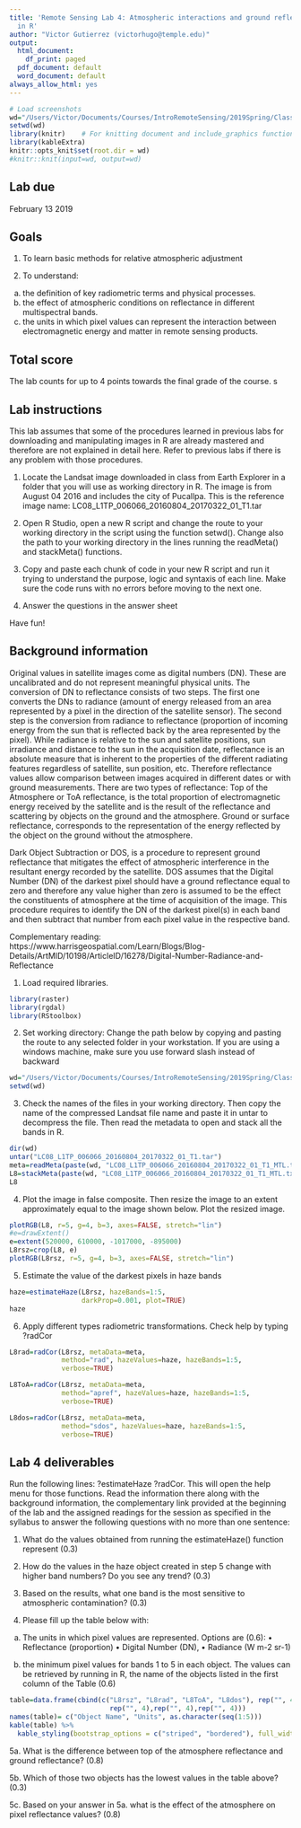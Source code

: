 ```yaml
---
title: 'Remote Sensing Lab 4: Atmospheric interactions and ground reflectance
  in R'
author: "Victor Gutierrez (victorhugo@temple.edu)"
output:
  html_document:
    df_print: paged
  pdf_document: default
  word_document: default
always_allow_html: yes
---
```


```r
# Load screenshots
wd="/Users/Victor/Documents/Courses/IntroRemoteSensing/2019Spring/Class4/Lab4Materials"
setwd(wd)
library(knitr)    # For knitting document and include_graphics function
library(kableExtra)
knitr::opts_knit$set(root.dir = wd)
#knitr::knit(input=wd, output=wd)
```

## Lab due
February 13 2019

## Goals

1.	To learn basic methods for relative atmospheric adjustment 

2.	To understand:
a. the definition of key radiometric terms and physical processes.
b. the effect of atmospheric conditions on reflectance in different multispectral bands.
c. the units in which pixel values can represent the interaction between electromagnetic energy and matter in remote sensing products.



## Total score
The lab counts for up to 4 points towards the final grade of the course. s

## Lab instructions
This lab assumes that some of the procedures learned in previous labs for downloading and manipulating images in R are already mastered and therefore are not explained in detail here. Refer to previous labs if there is any problem with those procedures.

1. Locate the Landsat image downloaded in class from Earth Explorer in a folder that you will use as working directory in R. The image is from August 04 2016 and includes the city of Pucallpa. This is the reference image name: LC08_L1TP_006066_20160804_20170322_01_T1.tar

2. Open R Studio, open a new R script and change the route to your working directory in the script using the function setwd(). Change also the path to your working directory in the lines running the readMeta() and stackMeta() functions.

3. Copy and paste each chunk of code in your new R script and run it trying to understand the purpose, logic and syntaxis of each line. Make sure the code runs with no errors before moving to the next one.

4. Answer the questions in the answer sheet

Have fun!

## Background information

Original values in satellite images come as digital numbers (DN). These are uncalibrated and do not represent meaningful physical units. The conversion of DN to reflectance consists of two steps. The first one converts the DNs to radiance (amount of energy released from an area represented by a pixel in the direction of the satellite sensor). The second step is the conversion from radiance to reflectance (proportion of incoming energy from the sun that is reflected back by the area represented by the pixel). While radiance is relative to the sun and satellite positions, sun irradiance and distance to the sun in the acquisition date, reflectance is an absolute measure that is inherent to the properties of the different radiating features regardless of satellite, sun position, etc. Therefore reflectance values allow comparison between images acquired in different dates or with ground measurements. There are two types of reflectance: Top of the Atmosphere or ToA reflectance, is the total proportion of electromagnetic energy received by the satellite and is the result of the reflectance and scattering by objects on the ground and the atmosphere. Ground or surface reflectance, corresponds to the representation of the energy reflected by the object on the ground without the atmosphere.

Dark Object Subtraction or DOS, is a procedure to represent ground reflectance that mitigates the effect of atmospheric interference in the resultant energy recorded by the satellite. DOS assumes that the Digital Number (DN) of the darkest pixel should have a ground reflectance equal to zero and therefore any value higher than zero is assumed to be the effect the constituents of atmosphere at the time of acquisition of the image. This procedure requires to identify the DN of the darkest pixel(s) in each band and then subtract that number from each pixel value in the respective band.

Complementary reading:
https://www.harrisgeospatial.com/Learn/Blogs/Blog-Details/ArtMID/10198/ArticleID/16278/Digital-Number-Radiance-and-Reflectance

1. Load required libraries.
```r
library(raster)
library(rgdal)
library(RStoolbox)
```

2. Set working directory: Change the path below by copying and pasting the route to any selected folder in your workstation. If you are using a windows machine, make sure you use forward slash instead of backward
```r
wd="/Users/Victor/Documents/Courses/IntroRemoteSensing/2019Spring/Class4/Lab4Materials"
setwd(wd)
```


3. Check the names of the files in your working directory. Then copy the name of the compressed Landsat file name and paste it in untar to decompress the file. Then read the metadata to open and stack all the bands in R.
```r
dir(wd)
untar("LC08_L1TP_006066_20160804_20170322_01_T1.tar")
meta=readMeta(paste(wd, "LC08_L1TP_006066_20160804_20170322_01_T1_MTL.txt", sep="/"))
L8=stackMeta(paste(wd, "LC08_L1TP_006066_20160804_20170322_01_T1_MTL.txt", sep="/"))
L8
```

4. Plot the image in false composite. Then resize the image to an extent approximately equal to the image shown below. Plot the resized image.
```r
plotRGB(L8, r=5, g=4, b=3, axes=FALSE, stretch="lin")
#e=drawExtent()
e=extent(520000, 610000, -1017000, -895000)
L8rsz=crop(L8, e)
plotRGB(L8rsz, r=5, g=4, b=3, axes=FALSE, stretch="lin")
```

5. Estimate the value of the darkest pixels in haze bands
```r
haze=estimateHaze(L8rsz, hazeBands=1:5, 
                  darkProp=0.001, plot=TRUE)
haze
```

6. Apply different types radiometric transformations. Check help by typing ?radCor

```r
L8rad=radCor(L8rsz, metaData=meta, 
             method="rad", hazeValues=haze, hazeBands=1:5, 
             verbose=TRUE)

L8ToA=radCor(L8rsz, metaData=meta, 
             method="apref", hazeValues=haze, hazeBands=1:5, 
             verbose=TRUE)

L8dos=radCor(L8rsz, metaData=meta, 
             method="sdos", hazeValues=haze, hazeBands=1:5, 
             verbose=TRUE)
```


## Lab 4 deliverables

Run the following lines: ?estimateHaze ?radCor. This will open the help menu for those functions. Read the information there along with the background information, the complementary link provided at the beginning of the lab and the assigned readings for the session as specified in the syllabus to answer the following questions with no more than one sentence:

1. What do the values obtained from running the estimateHaze() function represent (0.3)

2. How do the values in the haze object created in step 5 change with higher band numbers? Do you see any trend? (0.3)

3. Based on the results, what one band is the most sensitive to atmospheric contamination? (0.3)

4. Please fill up the table below with:
a. The units in which pixel values are represented. Options are (0.6):
•	Reflectance (proportion)
•	Digital Number (DN), 
•	Radiance (W m-2 sr-1)

b. the minimum pixel values for bands 1 to 5 in each object. The values can be retrieved by running in R, the name of the objects listed in the first column of the Table (0.6)

```r
table=data.frame(cbind(c("L8rsz", "L8rad", "L8ToA", "L8dos"), rep("", 4), rep("", 4), rep("", 4),
                         rep("", 4),rep("", 4),rep("", 4)))
names(table)= c("Object Name", "Units", as.character(seq(1:5)))
kable(table) %>%
  kable_styling(bootstrap_options = c("striped", "bordered"), full_width = F)
```

5a. What is the difference between top of the atmosphere reflectance and ground reflectance? (0.8)

5b. Which of those two objects has the lowest values in the table above? (0.3)

5c. Based on your answer in 5a. what is the effect of the atmosphere on pixel reflectance values? (0.8)